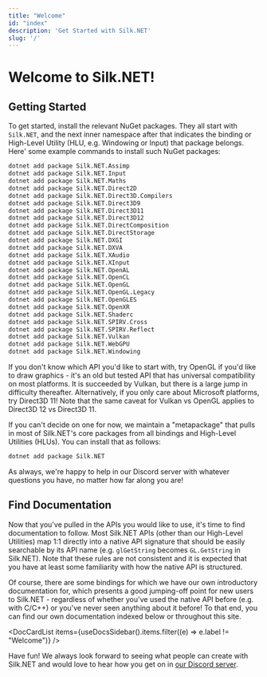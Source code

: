```yaml
---
title: "Welcome"
id: "index"
description: 'Get Started with Silk.NET'
slug: '/'
---
```



# Welcome to Silk.NET!

## Getting Started

To get started, install the relevant NuGet packages. They all start with `Silk.NET`, and the next inner namespace after
that indicates the binding or High-Level Utility (HLU, e.g. Windowing or Input) that package belongs. Here' some example
commands to install such NuGet packages:

```bash
dotnet add package Silk.NET.Assimp
dotnet add package Silk.NET.Input
dotnet add package Silk.NET.Maths
dotnet add package Silk.NET.Direct2D
dotnet add package Silk.NET.Direct3D.Compilers
dotnet add package Silk.NET.Direct3D9
dotnet add package Silk.NET.Direct3D11
dotnet add package Silk.NET.Direct3D12
dotnet add package Silk.NET.DirectComposition
dotnet add package Silk.NET.DirectStorage
dotnet add package Silk.NET.DXGI
dotnet add package Silk.NET.DXVA
dotnet add package Silk.NET.XAudio
dotnet add package Silk.NET.XInput
dotnet add package Silk.NET.OpenAL
dotnet add package Silk.NET.OpenCL
dotnet add package Silk.NET.OpenGL
dotnet add package Silk.NET.OpenGL.Legacy
dotnet add package Silk.NET.OpenGLES
dotnet add package Silk.NET.OpenXR
dotnet add package Silk.NET.Shaderc
dotnet add package Silk.NET.SPIRV.Cross
dotnet add package Silk.NET.SPIRV.Reflect
dotnet add package Silk.NET.Vulkan
dotnet add package Silk.NET.WebGPU
dotnet add package Silk.NET.Windowing
```

If you don't know which API you'd like to start with, try OpenGL if you'd like to draw graphics - it's an old but tested
API that has universal compatibility on most platforms. It is succeeded by Vulkan, but there is a large jump in
difficulty thereafter. Alternatively, if you only care about Microsoft platforms, try Direct3D 11! Note that the same
caveat for Vulkan vs OpenGL applies to Direct3D 12 vs Direct3D 11.

If you can't decide on one for now, we maintain a "metapackage" that pulls in most of Silk.NET's core packages from all
bindings and High-Level Utilities (HLUs). You can install that as follows:

```bash
dotnet add package Silk.NET
```

As always, we're happy to help in our Discord server with whatever questions you have, no matter how far along you are!

## Find Documentation

Now that you've pulled in the APIs you would like to use, it's time to find documentation to follow. Most Silk.NET APIs
(other than our High-Level Utilities) map 1:1 directly into a native API signature that should be easily searchable by
its API name (e.g. `glGetString` becomes `GL.GetString` in Silk.NET). Note that these rules are not consistent and it is expected
that you have at least some familiarity with how the native API is structured.

Of course, there are some bindings for which we have our own introductory documentation for, which presents a good
jumping-off point for new users to Silk.NET - regardless of whether you've used the native API before (e.g. with C/C++)
or you've never seen anything about it before! To that end, you can find our own documentation indexed below or
throughout this site.

<DocCardList items={useDocsSidebar().items.filter((e) => e.label != "Welcome")} />

Have fun! We always look forward to seeing what people can create with Silk.NET and would love to hear how you get on in
[our Discord server](https://discord.gg/DTHHXRt).
